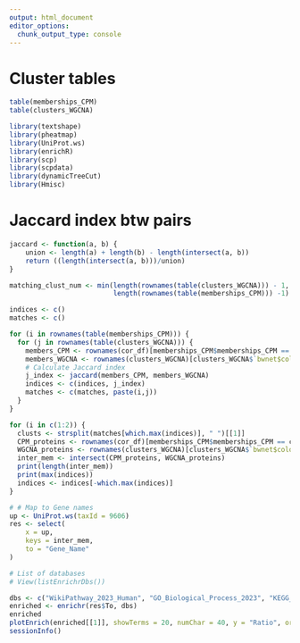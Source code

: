 ```yaml
---
output: html_document
editor_options: 
  chunk_output_type: console
---
```


# Cluster tables

```r
table(memberships_CPM)
table(clusters_WGCNA)
```

```r
library(textshape)
library(pheatmap)
library(UniProt.ws)
library(enrichR)
library(scp)
library(scpdata)
library(dynamicTreeCut)
library(Hmisc)
```



# Jaccard index btw pairs

```r
jaccard <- function(a, b) {
    union <- length(a) + length(b) - length(intersect(a, b))
    return ((length(intersect(a, b)))/union)
}

matching_clust_num <- min(length(rownames(table(clusters_WGCNA))) - 1,
                          length(rownames(table(memberships_CPM))) -1)

indices <- c()
matches <- c()

for (i in rownames(table(memberships_CPM))) {
  for (j in rownames(table(clusters_WGCNA))) {
    members_CPM <- rownames(cor_df)[memberships_CPM$memberships_CPM == i]
    members_WGCNA <- rownames(clusters_WGCNA)[clusters_WGCNA$`bwnet$colors` == j]
    # Calculate Jaccard index
    j_index <- jaccard(members_CPM, members_WGCNA)
    indices <- c(indices, j_index)
    matches <- c(matches, paste(i,j))
  }
}

for (i in c(1:2)) {
  clusts <- strsplit(matches[which.max(indices)], " ")[[1]]
  CPM_proteins <- rownames(cor_df)[memberships_CPM$memberships_CPM == clusts[1]]
  WGCNA_proteins <- rownames(clusters_WGCNA)[clusters_WGCNA$`bwnet$colors` == clusts[2]]
  inter_mem <- intersect(CPM_proteins, WGCNA_proteins)
  print(length(inter_mem))
  print(max(indices))
  indices <- indices[-which.max(indices)]
}

# # Map to Gene names
up <- UniProt.ws(taxId = 9606)
res <- select(
    x = up,
    keys = inter_mem,
    to = "Gene_Name"
)

# List of databases
# View(listEnrichrDbs())

dbs <- c("WikiPathway_2023_Human", "GO_Biological_Process_2023", "KEGG_2021_Human")
enriched <- enrichr(res$To, dbs)
enriched
plotEnrich(enriched[[1]], showTerms = 20, numChar = 40, y = "Ratio", orderBy = "P.value")
sessionInfo()
```









